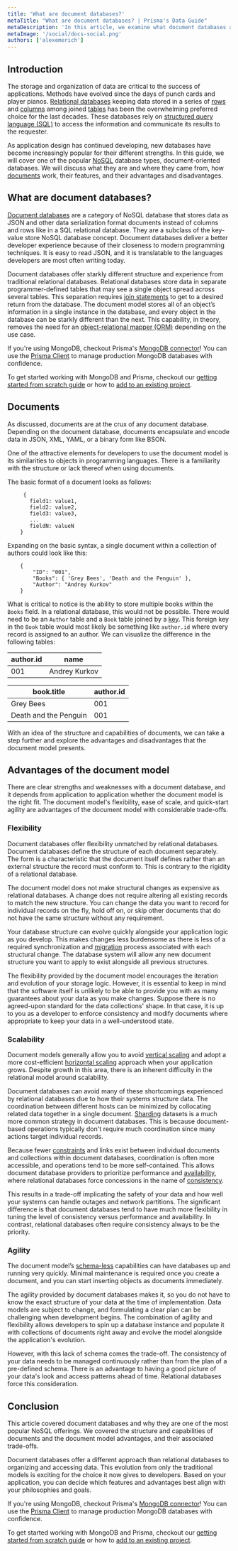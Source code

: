 ```yaml
---
title: 'What are document databases?'
metaTitle: "What are document databases? | Prisma's Data Guide"
metaDescription: 'In this article, we examine what document databases are and their advantages and tradeoffs'
metaImage: '/social/docs-social.png'
authors: ['alexemerich']
---
```


## Introduction
The storage and organization of data are critical to the success of applications. Methods have evolved since the days of punch cards and player pianos. [Relational databases](/intro/database-glossary#relational-database) keeping data stored in a series of [rows](/intro/database-glossary#row) and [columns](/intro/database-glossary#column) among joined [tables](/intro/database-glossary#table) has been the overwhelming preferred choice for the last decades. These databases rely on [structured query language (SQL)](/intro/database-glossary#sql) to access the information and communicate its results to the requester.

As application design has continued developing, new databases have become increasingly popular for their different strengths. In this guide, we will cover one of the popular [NoSQL](/intro/database-glossary#nosql) database types, document-oriented databases. We will discuss what they are and where they came from, how [documents](/intro/database-glossary#document) work, their features, and their advantages and disadvantages. 

## What are document databases?
[Document databases](/intro/database-glossary#document-database) are a category of NoSQL database that stores data as JSON and other data serialization format documents instead of columns and rows like in a SQL relational database. They are a subclass of the key-value store NoSQL database concept. Document databases deliver a better developer experience because of their closeness to modern programming techniques. It is easy to read JSON, and it is translatable to the languages developers are most often writing today.

Document databases offer starkly different structure and experience from traditional relational databases. Relational databases store data in separate programmer-defined tables that may see a single object spread across several tables. This separation requires [join statements](/intro/database-glossary#join) to get to a desired return from the database. The document model stores all of an object’s information in a single instance in the database, and every object in the database can be starkly different than the next. This capability, in theory, removes the need for an [object-relational mapper (ORM)](/intro/database-glossary#orm) depending on the use case.

<PrismaOutlinks>

If you're using MongoDB, checkout Prisma's [MongoDB connector](https://www.prisma.io/docs/concepts/database-connectors/mongodb)! You can use the [Prisma Client](https://www.prisma.io/docs/concepts/components/prisma-client) to manage production MongoDB databases with confidence.

To get started working with MongoDB and Prisma, checkout our [getting started from scratch guide](https://www.prisma.io/docs/getting-started) or how to [add to an existing project](https://www.prisma.io/docs/getting-started/setup-prisma/add-to-existing-project/mongodb-typescript-mongodb).

</PrismaOutlinks>

## Documents 
As discussed, documents are at the crux of any document database. Depending on the document database, documents encapsulate and encode data in JSON, XML, YAML, or a binary form like BSON.

One of the attractive elements for developers to use the document model is its similarities to objects in programming languages. There is a familiarity with the structure or lack thereof when using documents. 

The basic format of a document looks as follows:

```
	 {
	   field1: value1,
	   field2: value2,
	   field3: value3,
	   ...
	   fieldN: valueN
	}
```

Expanding on the basic syntax, a single document within a collection of authors could look like this:

```
	{
		"ID": "001",
		"Books": { 'Grey Bees', 'Death and the Penguin' },
		"Author": "Andrey Kurkov"
	}
```    

What is critical to notice is the ability to store multiple books within the `Books` field. In a relational database, this would not be possible. There would need to be an `Author` table and a `Book` table joined by a [key](/intro/database-glossary#foreign-key). This foreign key in the `Book` table would most likely be something like `author.id` where every record is assigned to an author. We can visualize the difference in the following tables:

| author.id | name  |
|----------- |---|
|001      | Andrey Kurkov |

| book.title | author.id  |
|----------- |---|
|Grey Bees      | 001 |
|Death and the Penguin      | 001 |

With an idea of the structure and capabilities of documents, we can take a step further and explore the advantages and disadvantages that the document model presents.

## Advantages of the document model
There are clear strengths and weaknesses with a document database, and it depends from application to application whether the document model is the right fit. The document model's flexibility, ease of scale, and quick-start agility are advantages of the document model with considerable trade-offs.

### Flexibility
Document databases offer flexibility unmatched by relational databases. Document databases define the structure of each document separately. The form is a characteristic that the document itself defines rather than an external structure the record must conform to. This is contrary to the rigidity of a relational database. 

The document model does not make structural changes as expensive as relational databases. A change does not require altering all existing records to match the new structure. You can change the data you want to record for individual records on the fly, hold off on, or skip other documents that do not have the same structure without any requirement.

Your database structure can evolve quickly alongside your application logic as you develop. This makes changes less burdensome as there is less of a required synchronization and [migration](/intro/database-glossary#migration) process associated with each structural change. The database system will allow any new document structure you want to apply to exist alongside all previous structures. 

The flexibility provided by the document model encourages the iteration and evolution of your storage logic. However, it is essential to keep in mind that the software itself is unlikely to be able to provide you with as many guarantees about your data as you make changes. Suppose there is no agreed-upon standard for the data collections' shape. In that case, it is up to you as a developer to enforce consistency and modify documents where appropriate to keep your data in a well-understood state.

### Scalability
Document models generally allow you to avoid [vertical scaling](/intro/database-glossary#vertical-scaling) and adopt a more cost-efficient [horizontal scaling](/intro/database-glossary#horizontal-scaling) approach when your application grows. Despite growth in this area, there is an inherent difficulty in the relational model around scalability.

Document databases can avoid many of these shortcomings experienced by relational databases due to how their systems structure data. The coordination between different hosts can be minimized by collocating related data together in a single document. [Sharding](/intro/database-glossary#shard) datasets is a much more common strategy in document databases. This is because document-based operations typically don't require much coordination since many actions target individual records.

Because fewer [constraints](/intro/database-glossary#constraint) and links exist between individual documents and collections within document databases, coordination is often more accessible, and operations tend to be more self-contained. This allows document database providers to prioritize performance and [availability](/intro/database-glossary#availability), where relational databases force concessions in the name of [consistency](/intro/database-glossary#consistency). 

This results in a trade-off implicating the safety of your data and how well your systems can handle outages and network partitions. The significant difference is that document databases tend to have much more flexibility in tuning the level of consistency versus performance and availability. In contrast, relational databases often require consistency always to be the priority.

### Agility 
The document model’s [schema-less](/intro/database-glossary#schema) capabilities can have databases up and running very quickly. Minimal maintenance is required once you create a document, and you can start inserting objects as documents immediately. 

The agility provided by document databases makes it, so you do not have to know the exact structure of your data at the time of implementation. Data models are subject to change, and formulating a clear plan can be challenging when development begins. The combination of agility and flexibility allows developers to spin up a database instance and populate it with collections of documents right away and evolve the model alongside the application's evolution.

However, with this lack of schema comes the trade-off. The consistency of your data needs to be managed continuously rather than from the plan of a pre-defined schema. There is an advantage to having a good picture of your data's look and access patterns ahead of time. Relational databases force this consideration.  

## Conclusion
This article covered document databases and why they are one of the most popular NoSQL offerings. We covered the structure and capabilities of documents and the document model advantages, and their associated trade-offs.

Document databases offer a different approach than relational databases to organizing and accessing data. This evolution from only the traditional models is exciting for the choice it now gives to developers. Based on your application, you can decide which features and advantages best align with your philosophies and goals. 

<PrismaOutlinks>

If you're using MongoDB, checkout Prisma's [MongoDB connector](https://www.prisma.io/docs/concepts/database-connectors/mongodb)! You can use the [Prisma Client](https://www.prisma.io/docs/concepts/components/prisma-client) to manage production MongoDB databases with confidence.

To get started working with MongoDB and Prisma, checkout our [getting started from scratch guide](https://www.prisma.io/docs/getting-started) or how to [add to an existing project](https://www.prisma.io/docs/getting-started/setup-prisma/add-to-existing-project/mongodb-typescript-mongodb).

</PrismaOutlinks>
